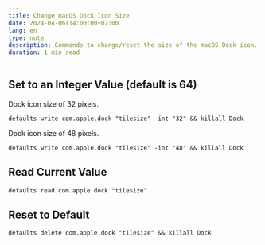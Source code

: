```yaml
---
title: Change macOS Dock Icon Size
date: 2024-04-06T14:00:00+07:00
lang: en
type: note
description: Commands to change/reset the size of the macOS Dock icon.
duration: 1 min read
---
```


## Set to an Integer Value (default is 64)

Dock icon size of 32 pixels.

```shell
defaults write com.apple.dock "tilesize" -int "32" && killall Dock
```

Dock icon size of 48 pixels.

```shell
defaults write com.apple.dock "tilesize" -int "48" && killall Dock
```

## Read Current Value

```shell
defaults read com.apple.dock "tilesize"
```

## Reset to Default

```shell
defaults delete com.apple.dock "tilesize" && killall Dock
```
